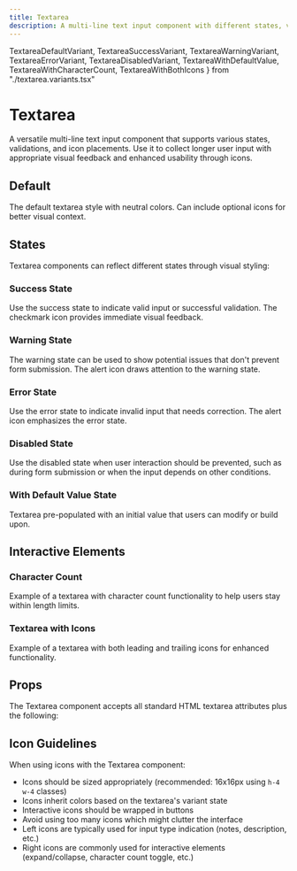 ```yaml
---
title: Textarea
description: A multi-line text input component with different states, validations, and icon support.
---
```

  TextareaDefaultVariant,
  TextareaSuccessVariant,
  TextareaWarningVariant,
  TextareaErrorVariant,
  TextareaDisabledVariant,
  TextareaWithDefaultValue,
  TextareaWithCharacterCount,
  TextareaWithBothIcons
} from "./textarea.variants.tsx"

# Textarea

A versatile multi-line text input component that supports various states, validations, and icon placements. Use it to collect longer user input with appropriate visual feedback and enhanced usability through icons.

## Default

The default textarea style with neutral colors. Can include optional icons for better visual context.

<TextareaDefaultVariant />

## States

Textarea components can reflect different states through visual styling:

### Success State

Use the success state to indicate valid input or successful validation. The checkmark icon provides immediate visual feedback.

<TextareaSuccessVariant />

### Warning State

The warning state can be used to show potential issues that don't prevent form submission. The alert icon draws attention to the warning state.

<TextareaWarningVariant />

### Error State

Use the error state to indicate invalid input that needs correction. The alert icon emphasizes the error state.

<TextareaErrorVariant />

### Disabled State

Use the disabled state when user interaction should be prevented, such as during form submission or when the input depends on other conditions.

<TextareaDisabledVariant />

### With Default Value State

Textarea pre-populated with an initial value that users can modify or build upon.

<TextareaWithDefaultValue />

## Interactive Elements

### Character Count

Example of a textarea with character count functionality to help users stay within length limits.

<TextareaWithCharacterCount />

### Textarea with Icons

Example of a textarea with both leading and trailing icons for enhanced functionality.

<TextareaWithBothIcons />

## Props

The Textarea component accepts all standard HTML textarea attributes plus the following:

<AutoTypeTable
    name="DocumentedTextareaProps"
    path="../../internal/ui/src/components/form/textarea.tsx"
/>

## Icon Guidelines

When using icons with the Textarea component:

- Icons should be sized appropriately (recommended: 16x16px using `h-4 w-4` classes)
- Icons inherit colors based on the textarea's variant state
- Interactive icons should be wrapped in buttons
- Avoid using too many icons which might clutter the interface
- Left icons are typically used for input type indication (notes, description, etc.)
- Right icons are commonly used for interactive elements (expand/collapse, character count toggle, etc.)
